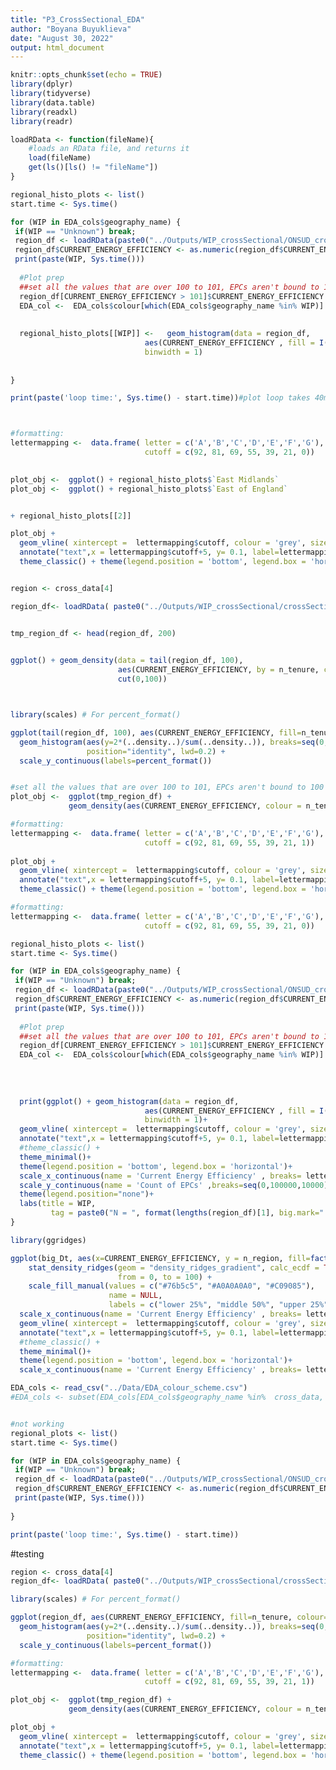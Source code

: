 ```yaml
---
title: "P3_CrossSectional_EDA"
author: "Boyana Buyuklieva"
date: "August 30, 2022"
output: html_document
---
```


```r
knitr::opts_chunk$set(echo = TRUE)
library(dplyr)
library(tidyverse)
library(data.table)
library(readxl)
library(readr)

loadRData <- function(fileName){
    #loads an RData file, and returns it
    load(fileName)
    get(ls()[ls() != "fileName"])
}

```

```r
regional_histo_plots <- list()
start.time <- Sys.time()

for (WIP in EDA_cols$geography_name) {
 if(WIP == "Unknown") break; 
 region_df <- loadRData(paste0("../Outputs/WIP_crossSectional/ONSUD_crossSectional_baseline_",WIP,".RData") ) 
 region_df$CURRENT_ENERGY_EFFICIENCY <- as.numeric(region_df$CURRENT_ENERGY_EFFICIENCY)
 print(paste(WIP, Sys.time()))
  
  #Plot prep
  ##set all the values that are over 100 to 101, EPCs aren't bound to 100 
  region_df[CURRENT_ENERGY_EFFICIENCY > 101]$CURRENT_ENERGY_EFFICIENCY <- 101
  EDA_col <-  EDA_cols$colour[which(EDA_cols$geography_name %in% WIP)]
  
  
  regional_histo_plots[[WIP]] <-   geom_histogram(data = region_df, 
                              aes(CURRENT_ENERGY_EFFICIENCY , fill = I(EDA_col), alpha=0.5 ),
                              binwidth = 1)
  
  
}

print(paste('loop time:', Sys.time() - start.time))#plot loop takes 40mins



#formatting:
lettermapping <-  data.frame( letter = c('A','B','C','D','E','F','G'), 
                              cutoff = c(92, 81, 69, 55, 39, 21, 0))
  

plot_obj <-  ggplot() + regional_histo_plots$`East Midlands`
plot_obj <-  ggplot() + regional_histo_plots$`East of England`


+ regional_histo_plots[[2]]

plot_obj + 
  geom_vline( xintercept =  lettermapping$cutoff, colour = 'grey', size=.6)+ 
  annotate("text",x = lettermapping$cutoff+5, y= 0.1, label=lettermapping$letter, angle=90, size=5)+
  theme_classic() + theme(legend.position = 'bottom', legend.box = 'horizontal')



```





```r
region <- cross_data[4]

region_df<- loadRData( paste0("../Outputs/WIP_crossSectional/crossSectional_baseline_",region,".RData") )


tmp_region_df <- head(region_df, 200)
  

ggplot() + geom_density(data = tail(region_df, 100), 
                        aes(CURRENT_ENERGY_EFFICIENCY, by = n_tenure, colour = n_tenure),
                        cut(0,100))



library(scales) # For percent_format()

ggplot(tail(region_df, 100), aes(CURRENT_ENERGY_EFFICIENCY, fill=n_tenure, colour=n_tenure)) +
  geom_histogram(aes(y=2*(..density..)/sum(..density..)), breaks=seq(0,100,1), alpha=0.6, 
                 position="identity", lwd=0.2) +
  scale_y_continuous(labels=percent_format())



```

```r
#set all the values that are over 100 to 101, EPCs aren't bound to 100 
plot_obj <-  ggplot(tmp_region_df) +
             geom_density(aes(CURRENT_ENERGY_EFFICIENCY, colour = n_tenure))

```


```r
#formatting:
lettermapping <-  data.frame( letter = c('A','B','C','D','E','F','G'), 
                              cutoff = c(92, 81, 69, 55, 39, 21, 1))
  
plot_obj + 
  geom_vline( xintercept =  lettermapping$cutoff, colour = 'grey', size=1)+ 
  annotate("text",x = lettermapping$cutoff+5, y= 0.1, label=lettermapping$letter, angle=90, size=5)+
  theme_classic() + theme(legend.position = 'bottom', legend.box = 'horizontal')

```




```r
#formatting:
lettermapping <-  data.frame( letter = c('A','B','C','D','E','F','G'), 
                              cutoff = c(92, 81, 69, 55, 39, 21, 0))

regional_histo_plots <- list()
start.time <- Sys.time()

for (WIP in EDA_cols$geography_name) {
 if(WIP == "Unknown") break; 
 region_df <- loadRData(paste0("../Outputs/WIP_crossSectional/ONSUD_crossSectional_baseline_",WIP,".RData") ) 
 region_df$CURRENT_ENERGY_EFFICIENCY <- as.numeric(region_df$CURRENT_ENERGY_EFFICIENCY)
 print(paste(WIP, Sys.time()))
  
  #Plot prep
  ##set all the values that are over 100 to 101, EPCs aren't bound to 100 
  region_df[CURRENT_ENERGY_EFFICIENCY > 101]$CURRENT_ENERGY_EFFICIENCY <- 101
  EDA_col <-  EDA_cols$colour[which(EDA_cols$geography_name %in% WIP)]
  
  
  
  
  print(ggplot() + geom_histogram(data = region_df, 
                              aes(CURRENT_ENERGY_EFFICIENCY , fill = I(EDA_col), alpha=0.9 ),
                              binwidth = 1)+
  geom_vline( xintercept =  lettermapping$cutoff, colour = 'grey', size=.6)+ 
  annotate("text",x = lettermapping$cutoff+5, y= 0.1, label=lettermapping$letter, angle=90, size=5)+
  #theme_classic() +
  theme_minimal()+
  theme(legend.position = 'bottom', legend.box = 'horizontal')+
  scale_x_continuous(name = 'Current Energy Efficiency' , breaks= lettermapping$cutoff)+
  scale_y_continuous(name = 'Count of EPCs' ,breaks=seq(0,100000,10000))+
  theme(legend.position="none")+
  labs(title = WIP,
         tag = paste0("N = ", format(lengths(region_df)[1], big.mark=" ", trim=TRUE)) ) )
}
```



```r
library(ggridges)

ggplot(big_Dt, aes(x=CURRENT_ENERGY_EFFICIENCY, y = n_region, fill=factor(..quantile..))) +
    stat_density_ridges(geom = "density_ridges_gradient", calc_ecdf = TRUE, quantiles = c(0.25, 0.50), scale = 1,
                        from = 0, to = 100) +
    scale_fill_manual(values = c("#76b5c5", "#A0A0A0A0", "#C09085"),
                      name = NULL,
                      labels = c("lower 25%", "middle 50%", "upper 25%"))+
  scale_x_continuous(name = 'Current Energy Efficiency' , breaks= lettermapping$cutoff)+
  geom_vline( xintercept =  lettermapping$cutoff, colour = 'grey', size=.6)+ 
  annotate("text",x = lettermapping$cutoff+5, y= 0.1, label=lettermapping$letter, angle=90, size=5)+
  #theme_classic() +
  theme_minimal()+
  theme(legend.position = 'bottom', legend.box = 'horizontal')+
  scale_x_continuous(name = 'Current Energy Efficiency' , breaks= lettermapping$cutoff)
```





```r
EDA_cols <- read_csv("../Data/EDA_colour_scheme.csv")
#EDA_cols <- subset(EDA_cols[EDA_cols$geography_name %in%  cross_data, ])


#not working
regional_plots <- list()
start.time <- Sys.time()

for (WIP in EDA_cols$geography_name) {
 if(WIP == "Unknown") break; 
 region_df <- loadRData(paste0("../Outputs/WIP_crossSectional/ONSUD_crossSectional_baseline_",WIP,".RData") ) 
 region_df$CURRENT_ENERGY_EFFICIENCY <- as.numeric(region_df$CURRENT_ENERGY_EFFICIENCY)
 print(paste(WIP, Sys.time()))
  
}

print(paste('loop time:', Sys.time() - start.time))
```



#testing
```r
region <- cross_data[4]
region_df<- loadRData( paste0("../Outputs/WIP_crossSectional/crossSectional_baseline_",region,".RData") )
```

```r
library(scales) # For percent_format()

ggplot(region_df, aes(CURRENT_ENERGY_EFFICIENCY, fill=n_tenure, colour=n_tenure)) +
  geom_histogram(aes(y=2*(..density..)/sum(..density..)), breaks=seq(0,100,1), alpha=0.6, 
                 position="identity", lwd=0.2) +
  scale_y_continuous(labels=percent_format())
```


```r
#formatting:
lettermapping <-  data.frame( letter = c('A','B','C','D','E','F','G'), 
                              cutoff = c(92, 81, 69, 55, 39, 21, 1))

plot_obj <-  ggplot(tmp_region_df) +
             geom_density(aes(CURRENT_ENERGY_EFFICIENCY, colour = n_tenure)) 

plot_obj + 
  geom_vline( xintercept =  lettermapping$cutoff, colour = 'grey', size=1)+ 
  annotate("text",x = lettermapping$cutoff+5, y= 0.1, label=lettermapping$letter, angle=90, size=5)+
  theme_classic() + theme(legend.position = 'bottom', legend.box = 'horizontal')

```

